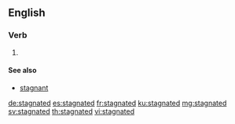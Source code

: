 ==English==

===Verb===
{{head|en|verb form}}

# {{en-past of|stagnate}}

====See also====
* [[stagnant]]

[[de:stagnated]]
[[es:stagnated]]
[[fr:stagnated]]
[[ku:stagnated]]
[[mg:stagnated]]
[[sv:stagnated]]
[[th:stagnated]]
[[vi:stagnated]]